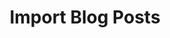 ---
title: "Import Blog Posts"
description: "Import blog posts from a file to quickly migrate your Wordpress or Shopify blog and start using your built-in Spree Commerce blog."
---
